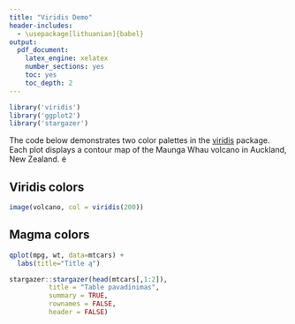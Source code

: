 ```yaml
---
title: "Viridis Demo"
header-includes:
  - \usepackage[lithuanian]{babel}
output: 
  pdf_document:
    latex_engine: xelatex
    number_sections: yes
    toc: yes
    toc_depth: 2
---
```



```r
library('viridis')
library('ggplot2')
library('stargazer')
```

The code below demonstrates two color palettes in the [viridis](https://github.com/sjmgarnier/viridis) package. Each plot displays a contour map of the Maunga Whau volcano in Auckland, New Zealand. ė

## Viridis colors

```r
image(volcano, col = viridis(200))
```

## Magma colors

```r
qplot(mpg, wt, data=mtcars) +
  labs(title="Title ą")
```

```r
stargazer::stargazer(head(mtcars[,1:2]), 
          title = "Table pavadinimas",
          summary = TRUE,
          rownames = FALSE,
          header = FALSE)
```












